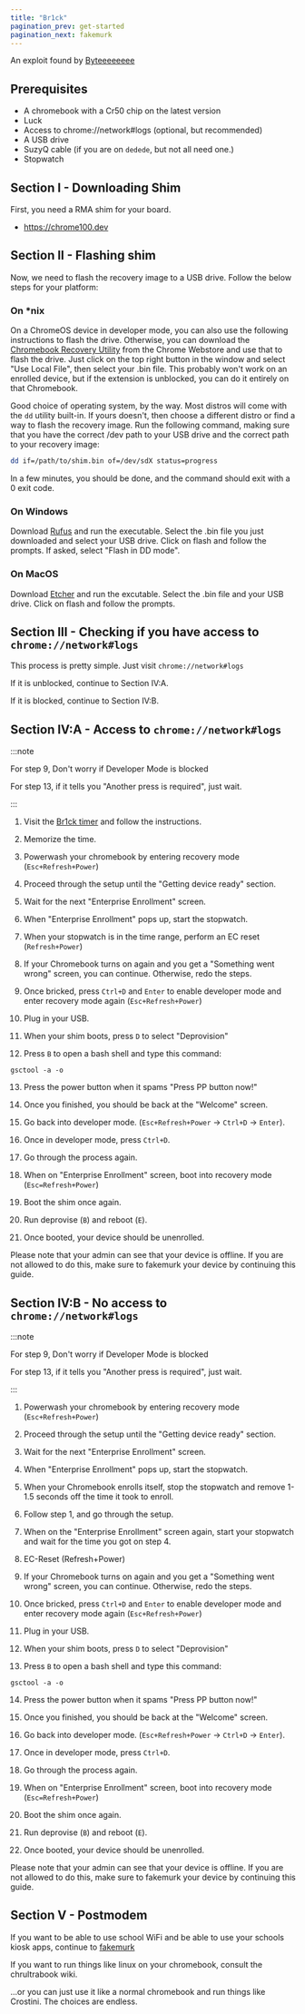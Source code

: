 ```yaml
---
title: "Br1ck"
pagination_prev: get-started
pagination_next: fakemurk
---
```


An exploit found by [Byteeeeeeee](https://discord.gg/Pb6qUkacpj)

## Prerequisites
- A chromebook with a Cr50 chip on the latest version
- Luck
- Access to chrome://network#logs (optional, but recommended)
- A USB drive
- SuzyQ cable (if you are on `dedede`, but not all need one.)
- Stopwatch

## Section I - Downloading Shim

First, you need a RMA shim for your board.

- https://chrome100.dev

## Section II - Flashing shim

Now, we need to flash the recovery image to a USB drive. Follow the below steps for your platform:

### On *nix

On a ChromeOS device in developer mode, you can also use the following instructions to flash the drive. Otherwise, you can download the [Chromebook Recovery Utility](https://chromewebstore.google.com/detail/chromebook-recovery-utili/pocpnlppkickgojjlmhdmidojbmbodfm) from the Chrome Webstore and use that to flash the drive. Just click on the top right button in the window and select "Use Local File", then select your .bin file. This probably won't work on an enrolled device, but if the extension is unblocked, you can do it entirely on that Chromebook.

Good choice of operating system, by the way. Most distros will come with the `dd` utility built-in. If yours doesn't, then choose a different distro or find a way to flash the recovery image. Run the following command, making sure that you have the correct /dev path to your USB drive and the correct path to your recovery image:

```sh
dd if=/path/to/shim.bin of=/dev/sdX status=progress
```

In a few minutes, you should be done, and the command should exit with a 0 exit code.

### On Windows

Download [Rufus](https://rufus.ie/) and run the executable. Select the .bin file you just downloaded and select your USB drive. Click on flash and follow the prompts. If asked, select "Flash in DD mode".

### On MacOS

Download [Etcher](https://www.balena.io/etcher) and run the excutable. Select the .bin file and your USB drive. Click on flash and follow the prompts.

## Section III - Checking if you have access to `chrome://network#logs`

This process is pretty simple. Just visit `chrome://network#logs`

If it is unblocked, continue to Section IV:A.

If it is blocked, continue to Section IV:B.

## Section IV:A - Access to `chrome://network#logs`

:::note

For step 9, Don't worry if Developer Mode is blocked

For step 13, if it tells you "Another press is required", just wait.

:::

1. Visit the [Br1ck timer](https://br1ck.vercel.app/#timer) and follow the instructions.

2. Memorize the time.

3. Powerwash your chromebook by entering recovery mode (`Esc+Refresh+Power`)

4. Proceed through the setup until the "Getting device ready" section.

5. Wait for the next "Enterprise Enrollment" screen.

6. When "Enterprise Enrollment" pops up, start the stopwatch.

7. When your stopwatch is in the time range, perform an EC reset (`Refresh+Power`)

8. If your Chromebook turns on again and you get a "Something went wrong" screen, you can continue. Otherwise, redo the steps.

9. Once bricked, press `Ctrl+D` and `Enter` to enable developer mode and enter recovery mode again (`Esc+Refresh+Power`)

10. Plug in your USB.

11. When your shim boots, press `D` to select "Deprovision"

12. Press `B` to open a bash shell and type this command:

```
gsctool -a -o
```

13. Press the power button when it spams "Press PP button now!"

14. Once you finished, you should be back at the "Welcome" screen.

15. Go back into developer mode. (`Esc+Refresh+Power` -> `Ctrl+D` -> `Enter`).

16. Once in developer mode, press `Ctrl+D`.

17. Go through the process again.

18. When on "Enterprise Enrollment" screen, boot into recovery mode (`Esc=Refresh+Power`)

19. Boot the shim once again.

20. Run deprovise (`B`) and reboot (`E`).

21. Once booted, your device should be unenrolled.

Please note that your admin can see that your device is offline. If you are not allowed to do this, make sure to fakemurk your device by continuing this guide.

## Section IV:B - No access to `chrome://network#logs`

:::note

For step 9, Don't worry if Developer Mode is blocked

For step 13, if it tells you "Another press is required", just wait.

:::

1. Powerwash your chromebook by entering recovery mode (`Esc+Refresh+Power`)

2. Proceed through the setup until the "Getting device ready" section.

3. Wait for the next "Enterprise Enrollment" screen.

4. When "Enterprise Enrollment" pops up, start the stopwatch.

5. When your Chromebook enrolls itself, stop the stopwatch and remove 1-1.5 seconds off the time it took to enroll.

6. Follow step 1, and go through the setup.

7. When on the "Enterprise Enrollment" screen again, start your stopwatch and wait for the time you got on step 4.

8. EC-Reset (Refresh+Power) 

9. If your Chromebook turns on again and you get a "Something went wrong" screen, you can continue. Otherwise, redo the steps.

10. Once bricked, press `Ctrl+D` and `Enter` to enable developer mode and enter recovery mode again (`Esc+Refresh+Power`)

11. Plug in your USB.

12. When your shim boots, press `D` to select "Deprovision"

13. Press `B` to open a bash shell and type this command:

```
gsctool -a -o
```

14. Press the power button when it spams "Press PP button now!"

15. Once you finished, you should be back at the "Welcome" screen.

16. Go back into developer mode. (`Esc+Refresh+Power` -> `Ctrl+D` -> `Enter`).

17. Once in developer mode, press `Ctrl+D`.

18. Go through the process again.

19. When on "Enterprise Enrollment" screen, boot into recovery mode (`Esc=Refresh+Power`)

20. Boot the shim once again.

21. Run deprovise (`B`) and reboot (`E`).

22. Once booted, your device should be unenrolled.

Please note that your admin can see that your device is offline. If you are not allowed to do this, make sure to fakemurk your device by continuing this guide.

## Section V - Postmodem

If you want to be able to use school WiFi and be able to use your schools kiosk apps, continue to [fakemurk](../fakemurk)

If you want to run things like linux on your chromebook, consult the chrultrabook wiki.

...or you can just use it like a normal chromebook and run things like Crostini. The choices are endless.
